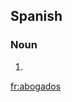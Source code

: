 ==Spanish==

===Noun===
{{es-noun-pl|m}}

# {{plural of|[[abogado]]|lang=Spanish|nocat=true}}

[[fr:abogados]]